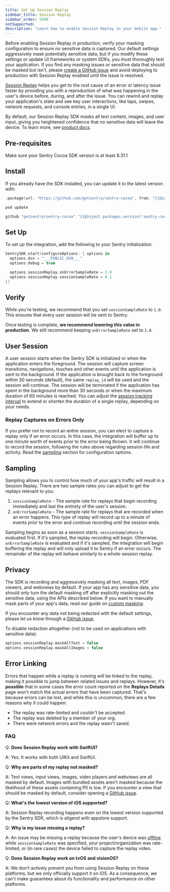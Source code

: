 ```yaml
---
title: Set Up Session Replay
sidebar_title: Session Replay
sidebar_order: 5500
notSupported:
description: "Learn how to enable Session Replay in your mobile app."
---
```


<Alert level="warning">

Before enabling Session Replay in production, verify your masking configuration to ensure no sensitive data is captured. Our default settings aggressively mask potentially sensitive data, but if you modify these settings or update UI frameworks or system SDKs, you must thoroughly test your application. If you find any masking issues or sensitive data that should be masked but isn't, please [create a GitHub issue](https://github.com/getsentry/sentry-cocoa/issues/new/choose) and avoid deploying to production with Session Replay enabled until the issue is resolved.

</Alert>

[Session Replay](/product/explore/session-replay/) helps you get to the root cause of an error or latency issue faster by providing you with a reproduction of what was happening in the user's device before, during, and after the issue. You can rewind and replay your application's state and see key user interactions, like taps, swipes, network requests, and console entries, in a single UI.

By default, our Session Replay SDK masks all text content, images, and user input, giving you heightened confidence that no sensitive data will leave the device. To learn more, see [product docs](/product/explore/session-replay/).

## Pre-requisites

Make sure your Sentry Cocoa SDK version is at least 8.31.1

## Install

If you already have the SDK installed, you can update it to the latest version with:

```swift {tabTitle:SPM}
.package(url: "https://github.com/getsentry/sentry-cocoa", from: "{{@inject packages.version('sentry.cocoa') }}"),
```

```ruby {tabTitle:CocoaPods}
pod update
```

```ruby {tabTitle:Carthage}
github "getsentry/sentry-cocoa" "{{@inject packages.version('sentry.cocoa') }}"
```

## Set Up

To set up the integration, add the following to your Sentry initialization.

```swift
SentrySDK.start(configureOptions: { options in
  options.dsn = "___PUBLIC_DSN___"
  options.debug = true

  options.sessionReplay.onErrorSampleRate = 1.0
  options.sessionReplay.sessionSampleRate = 0.1
})
```

## Verify

While you're testing, we recommend that you set `sessionSampleRate` to `1.0`. This ensures that every user session will be sent to Sentry.

Once testing is complete, **we recommend lowering this value in production**. We still recommend keeping `onErrorSampleRate` set to `1.0`.

## User Session

A user session starts when the Sentry SDK is initialized or when the application enters the foreground. The session will capture screen transitions, navigations, touches and other events until the application is sent to the background. If the application is brought back to the foreground within 30 seconds (default), the same `replay_id` will be used and the session will continue. The session will be terminated if the application has spent in the background more than 30 seconds or when the maximum duration of 60 minutes is reached. You can adjust the [session tracking interval](/platforms/apple/guides/ios/configuration/releases/#sessions) to extend or shorten the duration of a single replay, depending on your needs.

### Replay Captures on Errors Only

If you prefer not to record an entire session, you can elect to capture a replay only if an error occurs. In this case, the integration will buffer up to one minute worth of events prior to the error being thrown. It will continue to record the session, following the rules above regarding session life and activity. Read the [sampling](#sampling) section for configuration options.

## Sampling

Sampling allows you to control how much of your app's traffic will result in a Session Replay. There are two sample rates you can adjust to get the replays relevant to you:

1. `sessionSampleRate` - The sample rate for
   replays that begin recording immediately and last the entirety of the user's session.
2. `onErrorSampleRate` - The sample rate for
   replays that are recorded when an error happens. This type of replay will record
   up to a minute of events prior to the error and continue recording until the session
   ends.

Sampling begins as soon as a session starts. `sessionSampleRate` is evaluated first. If it's sampled, the replay recording will begin. Otherwise, `onErrorSampleRate` is evaluated and if it's sampled, the integration will begin buffering the replay and will only upload it to Sentry if an error occurs. The remainder of the replay will behave similarly to a whole-session replay.

## Privacy

The SDK is recording and aggressively masking all text, images, PDF viewers, and webviews by default. If your app has any sensitive data, you should only turn the default masking off after explicitly masking out the sensitive data, using the APIs described below.
If you want to manually mask parts of your app's data, read our guide on [custom masking](/platforms/apple/guides/ios/session-replay/customredact).

<Alert>

If you encounter any data not being redacted with the default settings, please let us know through a [GitHub issue](https://github.com/getsentry/sentry-cocoa/issues/new?assignees=&labels=Platform%3A+Cocoa%2CType%3A+Bug&projects=&template=bug.yml).

</Alert>

To disable redaction altogether (not to be used on applications with sensitive data):

```swift
options.sessionReplay.maskAllText = false
options.sessionReplay.maskAllImages = false
```

## Error Linking

Errors that happen while a replay is running will be linked to the replay, making it possible to jump between related issues and replays. However, it's **possible** that in some cases the error count reported on the **Replays Details** page won't match the actual errors that have been captured. That's because errors can be lost, and while this is uncommon, there are a few reasons why it could happen:

- The replay was rate-limited and couldn't be accepted.
- The replay was deleted by a member of your org.
- There were network errors and the replay wasn't saved.

### FAQ

Q: **Does Session Replay work with SwiftUI?**

A: Yes. It works with both UIKit and SwiftUI.

Q: **Why are parts of my replay not masked?**

A: Text views, input views, images, video players and webviews are all masked by default. Images with bundled assets aren't masked because the likelihood of these assets containing PII is low. If you encounter a view that should be masked by default, consider opening a [GitHub issue](https://github.com/getsentry/sentry-cocoa/issues).

Q: **What's the lowest version of iOS supported?**

A: Session Replay recording happens even on the lowest version supported by the Sentry SDK, which is aligend with appstore support.

Q: **Why is my issue missing a replay?**

A: An issue may be missing a replay because the user's device was [offline](/product/explore/session-replay/mobile#frequently-asked-questions) while `sessionSampleRate` was specified, your project/organization was rate-limited, or (in rare cases) the device failed to capture the replay video.

Q: **Does Session Replay work on tvOS and visionOS?**

A: We don't actively prevent you from using Session Replay on these platforms, but we only officially support it on iOS. As a consequence, we can't make guarantees about its functionality and performance on other platforms.
